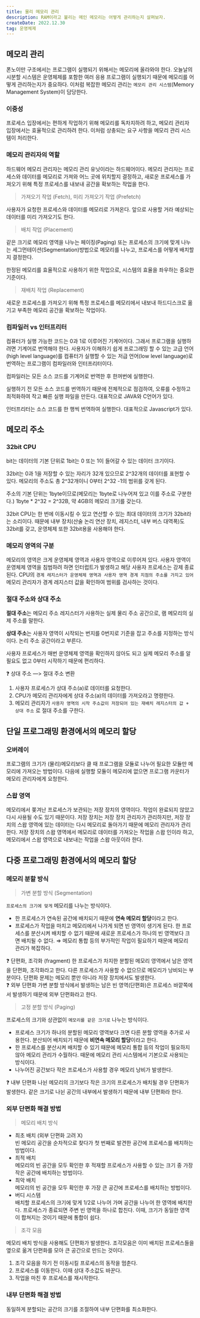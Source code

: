 ```yaml
---
title: 물리 메모리 관리
description: RAM이라고 불리는 메인 메모리는 어떻게 관리하는지 살펴보자.
createDate: 2022.12.30
tag: 운영체제
---
```


## 메모리 관리

폰노이만 구조에서는 프로그램이 실행되기 위해서는 메모리에 올라와야 한다. 오늘날의 시분할 시스템은 운영체제를 포함한 여러 응용 프로그램이 실행되기 때문에 메모리를 어떻게 관리하는지가 중요하다. 이처럼 복잡한 메모리 관리는 `메모리 관리 시스템`(Memory Management System)이 담당한다.

### 이중성

프로세스 입장에서는 편하게 작업하기 위해 메모리를 독차지하려 하고, 메모리 관리자 입장에서는 효율적으로 관리하려 한다. 이처럼 상충되는 요구 사항을 메모리 관리 시스템이 처리한다.

### 메모리 관리자의 역할

하드웨어 메모리 관리자는 메모리 관리 유닛이라는 하드웨어이다. 메모리 관리자는 프로세스와 데이터를 메모리로 가져와 어느 곳에 위치할지 결정하고, 새로운 프로세스를 가져오기 위해 특정 프로세스를 내보내 공간을 확보하는 작업을 한다.

> 가져오기 작업 (Fetch), 미리 가져오기 작업 (Prefetch)

사용자가 요청한 프로세스와 데이터를 메모리로 가져온다. 앞으로 사용할 거라 예상되는 데이터를 미리 가져오기도 한다.

> 배치 작업 (Placement)

같은 크기로 메모리 영역을 나누는 페이징(Paging) 또는 프로세스의 크기에 맞게 나누는 세그먼테이션(Segmentation)방법으로 메모리를 나누고, 프로세스를 어떻게 배치할지 결정한다.

한정된 메모리를 효율적으로 사용하기 위한 작업으로, 시스템의 효율을 좌우하는 중요한 기준이다.

> 재배치 작업 (Replacement)

새로운 프로세스를 가져오기 위해 특정 프로세스를 메모리에서 내보내 하드디스크로 옮기고 부족한 메모리 공간을 확보하는 작업이다.

### 컴파일러 vs 인터프리터

컴퓨터가 실행 가능한 코드는 0과 1로 이루어진 기계어이다. 그래서 프로그램을 실행하려면 기계어로 번역해야 한다. 사용자가 이해하기 쉽게 프로그래밍 할 수 있는 고급 언어(high level language)를 컴퓨터가 실행할 수 있는 저급 언어(low level language)로 번역하는 프로그램이 컴파일러와 인터프리터이다.

컴파일러는 모든 소스 코드를 기계어로 번역한 후 한꺼번에 실행한다.

실행하기 전 모든 소스 코드를 번역하기 때문에 전체적으로 점검하여, 오류를 수정하고 최적화하여 작고 빠른 실행 파일을 만든다. 대표적으로 JAVA와 C언어가 있다.

인터프리터는 소스 코드를 한 행씩 번역하여 실행한다. 대표적으로 Javascript가 있다.

## 메모리 주소

### 32bit CPU

bit는 데이터의 기본 단위로 1bit는 0 또는 1이 들어갈 수 있는 데이터 크기이다.

32bit는 0과 1을 저장할 수 있는 자리가 32개 있으므로 2^32개의 데이터를 표현할 수 있다. 메모리의 주소도 총 2^32개이니 0부터 2^32 -1의 범위를 갖게 된다.

주소의 기본 단위는 1byte이므로(메모리는 1byte로 나누어져 있고 이를 주소로 구분한다.) 1byte \* 2^32 = 2^32B, 약 4GB의 메모리 크기를 갖는다.

32bit CPU는 한 번에 이동시킬 수 있고 연산할 수 있는 최대 데이터의 크기가 32bit라는 소리이다. 때문에 내부 장치(산술 논리 연산 장치, 레지스터, 내부 버스 대역폭)도 32bit를 갖고, 운영체제 또한 32bit용을 사용해야 한다.

### 메모리 영역의 구분

메모리의 영역은 크게 운영체제 영역과 사용자 영역으로 이루어져 있다. 사용자 영역이 운영체제 영역을 침범하려 하면 인터럽트가 발생하고 해당 사용자 프로세스는 강제 종료된다. CPU의 `경계 레지스터가 운영체제 영역과 사용자 영역 경계 지점의 주소를 가지고 있어` 메모리 관리자가 경계 레지스터 값을 확인하여 범위를 검사하는 것이다.

### 절대 주소와 상대 주소

**절대 주소**는 메모리 주소 레지스터가 사용하는 실제 물리 주소 공간으로, 램 메모리의 실제 주소를 말한다.

**상대 주소**는 사용자 영역이 시작되는 번지를 0번지로 기준을 잡고 주소를 지정하는 방식이다. 논리 주소 공간이라고 부른다.

사용자 프로세스가 매번 운영체제 영역을 확인하지 않아도 되고 실제 메모리 주소를 알 필요도 없고 0부터 시작하기 때문에 편리하다.

<aside>
❓ 상대 주소 —> 절대 주소 변환

1. 사용자 프로세스가 상대 주소(a)로 데이터를 요청한다.
2. CPU가 메모리 관리자에게 상대 주소(a)의 데이터를 가져오라고 명령한다.
3. 메모리 관리자가 `사용자 영역의 시작 주소값이 저장되어 있는 재배치 레지스터의 값 + 상대 주소` 로 절대 주소를 구한다.

</aside>

## 단일 프로그래밍 환경에서의 메모리 할당

### 오버레이

프로그램의 크기가 (물리)메모리보다 클 때 프로그램을 모듈로 나누어 필요한 모듈만 메모리에 가져오는 방법이다. 다음에 실행할 모듈이 메모리에 없으면 프로그램 카운터가 메모리 관리자에게 요청한다.

### 스왑 영역

메모리에서 쫒겨난 프로세스가 보관되는 저장 장치의 영역이다. 작업이 완료되지 않았고 다시 사용될 수도 있기 때문이다. 저장 장치는 저장 장치 관리자가 관리하지만, 저장 장치의 스왑 영역에 있는 데이터는 다시 메모리로 돌아가기 때문에 메모리 관리자가 관리한다.
저장 장치의 스왑 영역에서 메모리로 데이터를 가져오는 작업을 스왑 인이라 하고, 메모리에서 스왑 영역으로 내보내는 작업을 스왑 아웃이라 한다.

## 다중 프로그래밍 환경에서의 메모리 할당

### 메모리 분할 방식

> 가변 분할 방식 (Segmentation)

`프로세스의 크기에 맞게` 메모리를 나누는 방식이다.

- 한 프로세스가 연속된 공간에 배치되기 때문에 **연속 메모리 할당**이라고 한다.
- 프로세스가 작업을 마치고 메모리에서 나가게 되면 빈 영역이 생기게 된다. 한 프로세스를 분산시켜 배치할 수 없기 때문에 새로운 프로세스가 하나의 빈 영역보다 크면 배치될 수 없다.
  ⇒ 메모리 통합 등의 부가적인 작업이 필요하기 때문에 메모리 관리가 복잡하다.

<aside>
❓ 단편화, 조각화 (fragment)  
한 프로세스가 차지한 분할된 메모리 영역에서 남은 영역을 단편화, 조각화라고 한다. 다른 프로세스가 사용할 수 없으므로 메모리가 낭비되는 부분이다.
단편화 문제는 메모리 뿐만 아니라 저장 장치에서도 발생한다.

</aside>

<aside>
❓ 외부 단편화  
가변 분할 방식에서 발생하는 남은 빈 영역(단편화)은 프로세스 바깥쪽에서 발생하기 때문에 외부 단편화라고 한다.

</aside>

> 고정 분할 방식 (Paging)

프로세스의 크기와 상관없이 `메모리를 같은 크기로` 나누는 방식이다.

- 프로세스 크기가 하나의 분할된 메모리 영역보다 크면 다른 분할 영역을 추가로 사용한다. 분산되어 배치되기 때문에 **비연속 메모리 할당**이라고 한다.
- 한 프로세스를 분산시켜 배치할 수 있기 때문에 메모리 통합 등의 작업이 필요하지 않아 메모리 관리가 수월하다. 때문에 메모리 관리 시스템에서 기본으로 사용되는 방식이다.
- 나누어진 공간보다 작은 프로세스가 사용할 경우 메모리 낭비가 발생한다.

<aside>
❓ 내부 단편화  
나뉜 메모리의 크기보다 작은 크기의 프로세스가 배치될 경우 단편화가 발생한다. 같은 크기로 나뉜 공간의 내부에서 발생하기 때문에 내부 단편화라 한다.

</aside>

### 외부 단편화 해결 방법

> 메모리 배치 방식

- 최초 배치 (외부 단편화 고려 X)  
  빈 메모리 공간을 순차적으로 찾다가 첫 번째로 발견한 공간에 프로세스를 배치하는 방법이다.
- 최적 배치  
  메모리의 빈 공간을 모두 확인한 후 적재할 프로세스가 사용할 수 있는 크기 중 가장 작은 공간에 배치하는 방법이다.
- 최악 배치  
  메모리의 빈 공간을 모두 확인한 후 가장 큰 공간에 프로세스를 배치하는 방법이다.
- 버디 시스템  
  배치할 프로세스의 크기에 맞게 1/2로 나누어 가며 공간을 나누어 한 영역에 배치한다. 프로세스가 종료되면 주변 빈 영역을 하나로 합친다. 이때, 크기가 동일한 영역이 합쳐지는 것이기 때문에 통합이 쉽다.

> 조각 모음

메모리 배치 방식을 사용해도 단편화가 발생한다. 조각모음은 이미 배치된 프로세스들을 옆으로 옮겨 단편화를 모아 큰 공간으로 만드는 것이다.

1. 조각 모음을 하기 전 이동시킬 프로세스의 동작을 멈춘다.
2. 프로세스를 이동한다. 이때 상대 주소값도 바꾼다.
3. 작업을 마친 후 프로세스를 재시작한다.

### 내부 단편화 해결 방법

동일하게 분할되는 공간의 크기를 조절하여 내부 단편화를 최소화한다.
